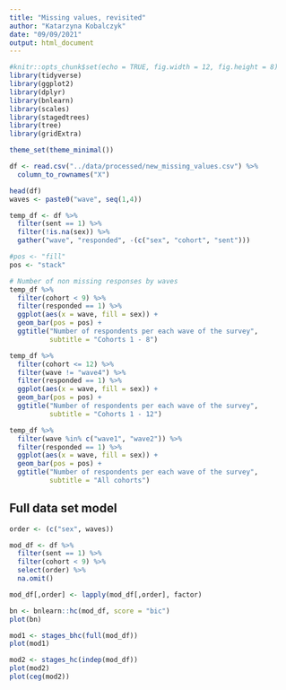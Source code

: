 ```yaml
---
title: "Missing values, revisited"
author: "Katarzyna Kobalczyk"
date: "09/09/2021"
output: html_document
---
```


```r
#knitr::opts_chunk$set(echo = TRUE, fig.width = 12, fig.height = 8)
library(tidyverse)
library(ggplot2)
library(dplyr)
library(bnlearn)
library(scales)
library(stagedtrees)
library(tree)
library(gridExtra)

theme_set(theme_minimal())
```

```r
df <- read.csv("../data/processed/new_missing_values.csv") %>%
  column_to_rownames("X")

head(df)
waves <- paste0("wave", seq(1,4))
```



```r
temp_df <- df %>%
  filter(sent == 1) %>%
  filter(!is.na(sex)) %>%
  gather("wave", "responded", -(c("sex", "cohort", "sent"))) 

#pos <- "fill"
pos <- "stack"

# Number of non missing responses by waves
temp_df %>%
  filter(cohort < 9) %>%
  filter(responded == 1) %>%
  ggplot(aes(x = wave, fill = sex)) + 
  geom_bar(pos = pos) +
  ggtitle("Number of respondents per each wave of the survey", 
          subtitle = "Cohorts 1 - 8")

temp_df %>%
  filter(cohort <= 12) %>%
  filter(wave != "wave4") %>%
  filter(responded == 1) %>%
  ggplot(aes(x = wave, fill = sex)) + 
  geom_bar(pos = pos) +
  ggtitle("Number of respondents per each wave of the survey", 
          subtitle = "Cohorts 1 - 12")

temp_df %>%
  filter(wave %in% c("wave1", "wave2")) %>%
  filter(responded == 1) %>%
  ggplot(aes(x = wave, fill = sex)) + 
  geom_bar(pos = pos) +
  ggtitle("Number of respondents per each wave of the survey", 
          subtitle = "All cohorts")
```
## Full data set model

```r
order <- (c("sex", waves))

mod_df <- df %>%
  filter(sent == 1) %>%
  filter(cohort < 9) %>%
  select(order) %>%
  na.omit() 

mod_df[,order] <- lapply(mod_df[,order], factor)

bn <- bnlearn::hc(mod_df, score = "bic")
plot(bn)
```

```r
mod1 <- stages_bhc(full(mod_df)) 
plot(mod1)

mod2 <- stages_hc(indep(mod_df)) 
plot(mod2)
plot(ceg(mod2))
```



